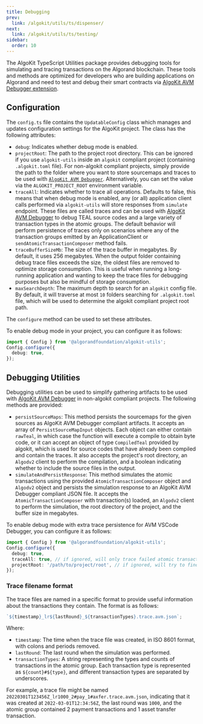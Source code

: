 ```yaml
---
title: Debugging
prev:
  link: /algokit/utils/ts/dispenser/
next:
  link: /algokit/utils/ts/testing/
sidebar:
  order: 10
---
```


The AlgoKit TypeScript Utilities package provides debugging tools for simulating and tracing transactions on the Algorand blockchain. These tools and methods are optimized for developers who are building applications on Algorand and need to test and debug their smart contracts via [AlgoKit AVM Debugger extension](https://marketplace.visualstudio.com/items?itemName=algorandfoundation.algokit-avm-vscode-debugger).

## Configuration

The `config.ts` file contains the `UpdatableConfig` class which manages and updates configuration settings for the AlgoKit project. The class has the following attributes:

- `debug`: Indicates whether debug mode is enabled.
- `projectRoot`: The path to the project root directory. This can be ignored if you use `algokit-utils` inside an `algokit` compliant project (containing `.algokit.toml` file). For non-algokit compliant projects, simply provide the path to the folder where you want to store sourcemaps and traces to be used with [`AlgoKit AVM Debugger`](https://github.com/algorandfoundation/algokit-avm-vscode-debugger). Alternatively, you can set the value via the `ALGOKIT_PROJECT_ROOT` environment variable.
- `traceAll`: Indicates whether to trace all operations. Defaults to false, this means that when debug mode is enabled, any (or all) application client calls performed via `algokit-utils` will store responses from `simulate` endpoint. These files are called traces and can be used with [AlgoKit AVM Debugger](https://marketplace.visualstudio.com/items?itemName=algorandfoundation.algokit-avm-vscode-debugger) to debug TEAL source codes and a large variety of transaction types in the atomic groups. The default behavior will perform persistence of traces only on scenarios where any of the transaction groups emitted by an ApplicationClient or `sendAtomicTransactionComposer` method fails.
- `traceBufferSizeMb`: The size of the trace buffer in megabytes. By default, it uses 256 megabytes. When the output folder containing debug trace files exceeds the size, the oldest files are removed to optimize storage consumption. This is useful when running a long-running application and wanting to keep the trace files for debugging purposes but also be mindful of storage consumption.
- `maxSearchDepth`: The maximum depth to search for an `algokit` config file. By default, it will traverse at most `10` folders searching for `.algokit.toml` file, which will be used to determine the algokit compliant project root path.

The `configure` method can be used to set these attributes.

To enable debug mode in your project, you can configure it as follows:

```ts
import { Config } from '@algorandfoundation/algokit-utils';
Config.configure({
  debug: true,
});
```

## Debugging Utilities

Debugging utilities can be used to simplify gathering artifacts to be used with [AlgoKit AVM Debugger](https://github.com/algorandfoundation/algokit-avm-vscode-debugger) in non-algokit compliant projects. The following methods are provided:

- `persistSourceMaps`: This method persists the sourcemaps for the given sources as AlgoKit AVM Debugger compliant artifacts. It accepts an array of `PersistSourceMapInput` objects. Each object can either contain `rawTeal`, in which case the function will execute a compile to obtain byte code, or it can accept an object of type `CompiledTeal` provided by algokit, which is used for source codes that have already been compiled and contain the traces. It also accepts the project's root directory, an `Algodv2` client to perform the compilation, and a boolean indicating whether to include the source files in the output.
- `simulateAndPersistResponse`: This method simulates the atomic transactions using the provided `AtomicTransactionComposer` object and `Algodv2` object and persists the simulation response to an AlgoKit AVM Debugger compliant JSON file. It accepts the `AtomicTransactionComposer` with transaction(s) loaded, an `Algodv2` client to perform the simulation, the root directory of the project, and the buffer size in megabytes.

To enable debug mode with extra trace persistence for AVM VSCode Debugger, you can configure it as follows:

```ts
import { Config } from '@algorandfoundation/algokit-utils';
Config.configure({
  debug: true,
  traceAll: true, // if ignored, will only trace failed atomic transactions and application client calls
  projectRoot: '/path/to/project/root', // if ignored, will try to find the project root automatically
});
```

### Trace filename format

The trace files are named in a specific format to provide useful information about the transactions they contain. The format is as follows:

```ts
`${timestamp}_lr${lastRound}_${transactionTypes}.trace.avm.json`;
```

Where:

- `timestamp`: The time when the trace file was created, in ISO 8601 format, with colons and periods removed.
- `lastRound`: The last round when the simulation was performed.
- `transactionTypes`: A string representing the types and counts of transactions in the atomic group. Each transaction type is represented as `${count}#${type}`, and different transaction types are separated by underscores.

For example, a trace file might be named `20220301T123456Z_lr1000_2#pay_1#axfer.trace.avm.json`, indicating that it was created at `2022-03-01T12:34:56Z`, the last round was `1000`, and the atomic group contained 2 payment transactions and 1 asset transfer transaction.
